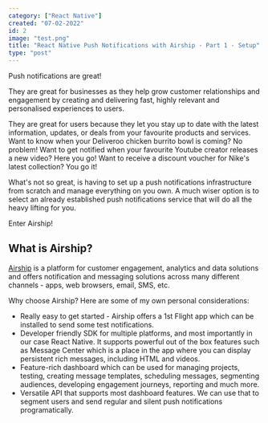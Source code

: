 ```yaml
---
category: ["React Native"]
created: "07-02-2022"
id: 2
image: "test.png"
title: "React Native Push Notifications with Airship - Part 1 - Setup"
type: "post"
---
```


Push notifications are great!

They are great for businesses as they help grow customer relationships and engagement by creating and delivering fast, highly relevant and personalised experiences to users.

They are great for users because they let you stay up to date with the latest information, updates, or deals from your favourite products and services.
Want to know when your Deliveroo chicken burrito bowl is coming? No problem!
Want to get notified when your favourite Youtube creator releases a new video? Here you go! Want to receive a discount voucher for Nike's latest collection? You go it!

What's not so great, is having to set up a push notifications infrastructure from scratch and manage everything on you own. A much wiser option is to select an already established push notifications service that will do all the heavy lifting for you.

Enter Airship!

## What is Airship?

[Airship](https://docs.airship.com/) is a platform for customer engagement, analytics and data solutions and offers notification and messaging solutions across many different channels - apps, web browsers, email, SMS, etc.

Why choose Airship? Here are some of my own personal considerations:

- Really easy to get started - Airship offers a 1st Flight app which can be installed to send some test notifications.
- Developer friendly SDK for multiple platforms, and most importantly in our case React Native. It supports powerful out of the box features such as Message Center which is a place in the app where you can display persistent rich messages, including HTML and videos.
- Feature-rich dashboard which can be used for managing projects, testing, creating message templates, scheduling messages, segmenting audiences, developing engagement journeys, reporting and much more.
- Versatile API that supports most dashboard features. We can use that to segment users and send regular and silent push notifications programatically.

<Admonition
  text="Want to get notified when your favourite Youtube creator releases a new video? Here you go! Want to receive a discount voucher for Nike's latest collection? You go it!"
  type="info"
/>
